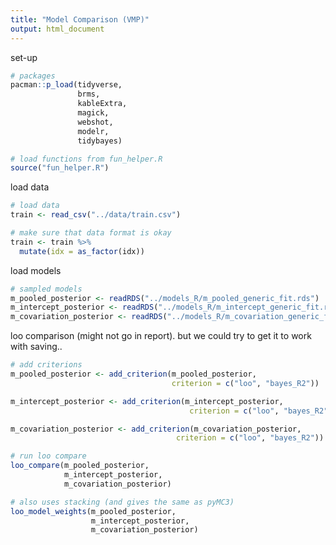 ```yaml
---
title: "Model Comparison (VMP)"
output: html_document
---
```


set-up

```r

# packages
pacman::p_load(tidyverse, 
               brms,
               kableExtra, 
               magick, 
               webshot,
               modelr,
               tidybayes)

# load functions from fun_helper.R
source("fun_helper.R")

```

load data 

```r

# load data
train <- read_csv("../data/train.csv")

# make sure that data format is okay
train <- train %>%
  mutate(idx = as_factor(idx))

```

load models 

```r

# sampled models
m_pooled_posterior <- readRDS("../models_R/m_pooled_generic_fit.rds")
m_intercept_posterior <- readRDS("../models_R/m_intercept_generic_fit.rds")
m_covariation_posterior <- readRDS("../models_R/m_covariation_generic_fit.rds")

```

loo comparison (might not go in report). 
but we could try to get it to work with saving..

```r

# add criterions 
m_pooled_posterior <- add_criterion(m_pooled_posterior, 
                                    criterion = c("loo", "bayes_R2"))

m_intercept_posterior <- add_criterion(m_intercept_posterior, 
                                        criterion = c("loo", "bayes_R2"))

m_covariation_posterior <- add_criterion(m_covariation_posterior, 
                                     criterion = c("loo", "bayes_R2")) # one problematic observation.

# run loo compare
loo_compare(m_pooled_posterior,
            m_intercept_posterior,
            m_covariation_posterior)

# also uses stacking (and gives the same as pyMC3)
loo_model_weights(m_pooled_posterior,
                  m_intercept_posterior,
                  m_covariation_posterior)

```
